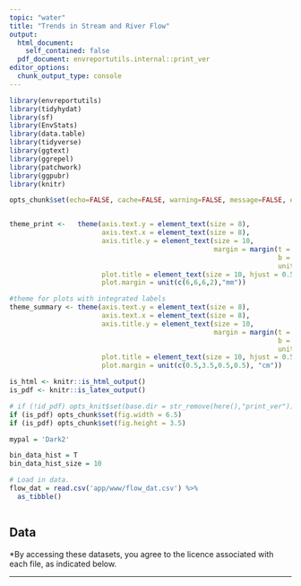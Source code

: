 ```yaml
---
topic: "water"
title: "Trends in Stream and River Flow"
output: 
  html_document:
    self_contained: false
  pdf_document: envreportutils.internal::print_ver
editor_options: 
  chunk_output_type: console
---
```


```{=html}
<!--
Copyright 2022 Province of British Columbia

Licensed under the Apache License, Version 2.0 (the "License");
you may not use this file except in compliance with the License.
You may obtain a copy of the License at

http://www.apache.org/licenses/LICENSE-2.0

Unless required by applicable law or agreed to in writing, software distributed under the License is distributed on an "AS IS" BASIS,
WITHOUT WARRANTIES OR CONDITIONS OF ANY KIND, either express or implied.
See the License for the specific language governing permissions and limitations under the License.
-->
```

```r

library(envreportutils)
library(tidyhydat)
library(sf)
library(EnvStats)
library(data.table)
library(tidyverse)
library(ggtext)
library(ggrepel)
library(patchwork)
library(ggpubr)
library(knitr)

opts_chunk$set(echo=FALSE, cache=FALSE, warning=FALSE, message=FALSE, error=FALSE, fig.height=3.5, fig.width = 8, fig.align = 'center')


theme_print <-   theme(axis.text.y = element_text(size = 8),
                       axis.text.x = element_text(size = 8),
                       axis.title.y = element_text(size = 10,
                                                   margin = margin(t = 0, r = 10,
                                                                   b = 0, l = 0,
                                                                   unit = "pt")),
                       plot.title = element_text(size = 10, hjust = 0.5),
                       plot.margin = unit(c(6,6,6,2),"mm"))

#theme for plots with integrated labels
theme_summary <- theme(axis.text.y = element_text(size = 8),
                       axis.text.x = element_text(size = 8),
                       axis.title.y = element_text(size = 10,
                                                   margin = margin(t = 0, r = 10,
                                                                   b = 0, l = 0,
                                                                   unit = "pt")),
                       plot.title = element_text(size = 10, hjust = 0.5),
                       plot.margin = unit(c(0.5,3.5,0.5,0.5), "cm"))

is_html <- knitr::is_html_output()
is_pdf <- knitr::is_latex_output()

# if (!id_pdf) opts_knit$set(base.dir = str_remove(here(),"print_ver"))
if (is_pdf) opts_chunk$set(fig.width = 6.5)
if (is_pdf) opts_chunk$set(fig.height = 3.5)

mypal = 'Dark2'

bin_data_hist = T
bin_data_hist_size = 10

# Load in data.
flow_dat = read.csv('app/www/flow_dat.csv') %>% 
  as_tibble()
```

```r


```

## Data

\*By accessing these datasets, you agree to the licence associated with each file, as indicated below.


------------------------------------------------------------------------

\newpage

